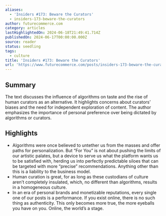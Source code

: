 ```yaml
---
aliases:
  - 'Insiders #173: Beware the Curators'
  - insiders-173-beware-the-curators
author: futurecommerce.com
category: articles
lastHighlightedOn: 2024-06-18T21:49:41.714Z
publishedOn: 2024-06-17T00:00:00.000Z
source: reader
status: seedling
tags:
  - culture
title: 'Insiders #173: Beware the Curators'
url: 'https://www.futurecommerce.com/posts/insiders-173-beware-the-curators'
---
```

## Summary

The text discusses the influence of algorithms on taste and the rise of human curators as an alternative. It highlights concerns about curators’ biases and the need for independent exploration of content. The author emphasizes the importance of personal preference over being dictated by algorithms or curators.

## Highlights

- Algorithms were once believed to untether us from the masses and offer paths for personalization. But “For You” is not about pushing the limits of our artistic palates, but a device to serve us what the platform wants us to be satisfied with, herding us into perfectly predictable siloes that can be targeted with more “precise” recommendations. Anything other than this is a liability to the business model.
- Human curation is great, for as long as these custodians of culture aren’t completely insulated, which, no different than algorithms, results in a homogeneous culture.
- In an era of personal brands and monetizable reputations, every single one of our posts is a performance. If you exist online, there is no such thing as authenticity. This only becomes more true, the more eyeballs you have on you. Online, the world’s a stage.
